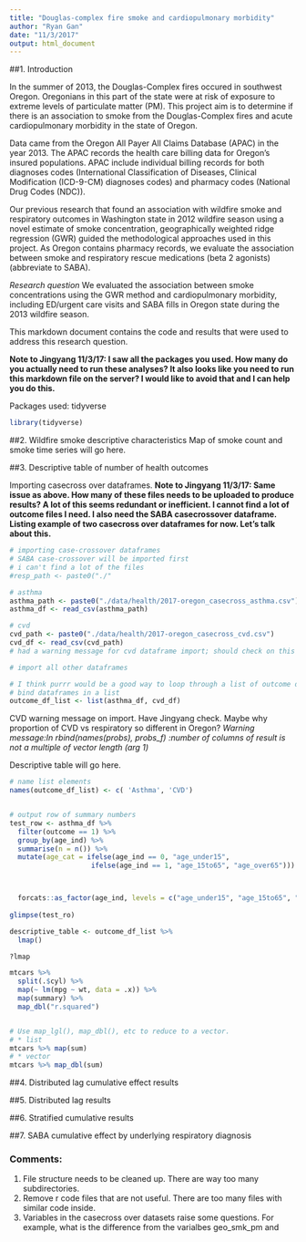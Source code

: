 ```yaml
---
title: "Douglas-complex fire smoke and cardiopulmonary morbidity"
author: "Ryan Gan"
date: "11/3/2017"
output: html_document
---
```


##1. Introduction

In the summer of 2013, the Douglas-Complex fires occured in southwest Oregon. Oregonians in this part of the state were at risk of exposure to extreme levels of particulate matter (PM). This project aim is to determine if there is an association to smoke from the Douglas-Complex fires and acute cardiopulmonary morbidity in the state of Oregon.

Data came from the Oregon All Payer All Claims Database (APAC) in the year 2013. The APAC records the health care billing data for Oregon's insured populations. APAC include individual billing records for both diagnoses codes (International Classification of Diseases, Clinical Modification (ICD-9-CM) diagnoses codes) and pharmacy codes (National Drug Codes (NDC)). 

Our previous research that found an association with wildfire smoke and respiratory outcomes in Washington state in 2012 wildfire season using a novel estimate of smoke concentration, geographically weighted ridge regression (GWR) guided the methodological approaches used in this project. As Oregon contains pharmacy records, we evaluate the association between smoke and respiratory rescue medications (beta 2 agonists) (abbreviate to SABA). 

*Research question*
We evaluated the association between smoke concentrations using the GWR method and cardiopulmonary morbidity, including ED/urgent care visits and SABA fills in Oregon state during the 2013 wildfire season.

This markdown document contains the code and results that were used to address this research question.

**Note to Jingyang 11/3/17: I saw all the packages you used. How many do you actually need to run these analyses? It also looks like you need to run this markdown file on the server? I would like to avoid that and I can help you do this.**

Packages used: tidyverse
```r
library(tidyverse)
```

##2. Wildfire smoke descriptive characteristics
Map of smoke count and smoke time series will go here.

##3. Descriptive table of number of health outcomes

Importing casecross over dataframes.
**Note to Jingyang 11/3/17: Same issue as above. How many of these files needs to be uploaded to produce results? A lot of this seems redundant or inefficient. I cannot find a lot of outcome files I need. I also need the SABA casecrossover dataframe. Listing example of two casecross over dataframes for now. Let's talk about this.**

```r
# importing case-crossover dataframes 
# SABA case-crossover will be imported first
# i can't find a lot of the files
#resp_path <- paste0("./"

# asthma
asthma_path <- paste0("./data/health/2017-oregon_casecross_asthma.csv")
asthma_df <- read_csv(asthma_path)

# cvd 
cvd_path <- paste0("./data/health/2017-oregon_casecross_cvd.csv")
cvd_df <- read_csv(cvd_path)
# had a warning message for cvd dataframe import; should check on this

# import all other dataframes

# I think purrr would be a good way to loop through a list of outcome dataframes
# bind dataframes in a list
outcome_df_list <- list(asthma_df, cvd_df)
```

CVD warning message on import. Have Jingyang check. Maybe why proportion of CVD vs respiratory so different in Oregon?
*Warning message:In rbind(names(probs), probs_f) :number of columns of result is not a multiple of vector length (arg 1)*

Descriptive table will go here.

```r
# name list elements
names(outcome_df_list) <- c( 'Asthma', 'CVD')


# output row of summary numbers
test_row <- asthma_df %>% 
  filter(outcome == 1) %>%
  group_by(age_ind) %>% 
  summarise(n = n()) %>%
  mutate(age_cat = ifelse(age_ind == 0, "age_under15",
                    ifelse(age_ind == 1, "age_15to65", "age_over65")))



  forcats::as_factor(age_ind, levels = c("age_under15", "age_15to65", "age_over65")) 
  
glimpse(test_ro)

descriptive_table <- outcome_df_list %>% 
  lmap()

?lmap

mtcars %>%
  split(.$cyl) %>%
  map(~ lm(mpg ~ wt, data = .x)) %>%
  map(summary) %>%
  map_dbl("r.squared")


# Use map_lgl(), map_dbl(), etc to reduce to a vector.
# * list
mtcars %>% map(sum)
# * vector
mtcars %>% map_dbl(sum)
```

##4. Distributed lag cumulative effect results

##5. Distributed lag results

##6. Stratified cumulative results

##7. SABA cumulative effect by underlying respiratory diagnosis


### Comments:
1. File structure needs to be cleaned up. There are way too many subdirectories.
2. Remove r code files that are not useful. There are too many files with similar code inside.
3. Variables in the casecross over datasets raise some questions. For example, what is the difference from the varialbes geo_smk_pm and 


